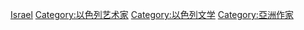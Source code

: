 {{Commonscat|Writers from Israel}}
[[Category:各國作家|Israel]]
[[Category:以色列艺术家|Category:以色列艺术家]]
[[Category:以色列文学|Category:以色列文学]]
[[Category:亞洲作家|Category:亞洲作家]]